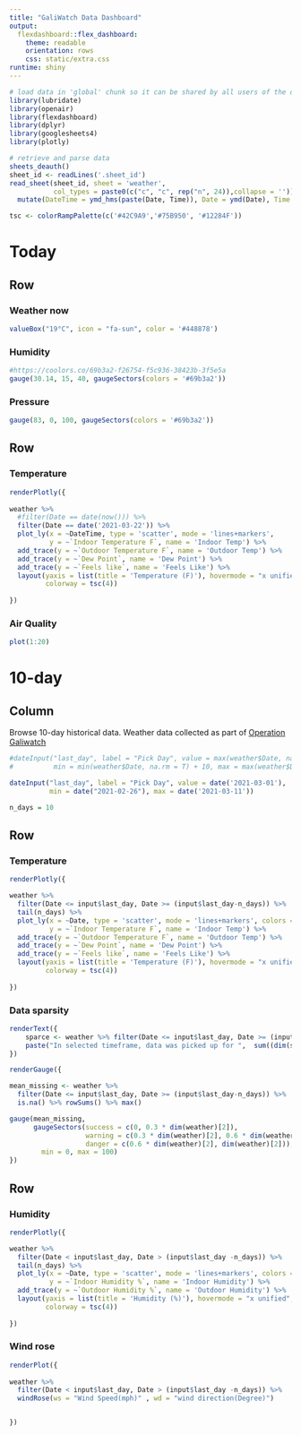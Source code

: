```yaml
---
title: "GaliWatch Data Dashboard"
output: 
  flexdashboard::flex_dashboard:
    theme: readable
    orientation: rows
    css: static/extra.css
runtime: shiny
---
```


```r
# load data in 'global' chunk so it can be shared by all users of the dashboard
library(lubridate)
library(openair)
library(flexdashboard)
library(dplyr)
library(googlesheets4)
library(plotly)

# retrieve and parse data
sheets_deauth()
sheet_id <- readLines('.sheet_id')
read_sheet(sheet_id, sheet = 'weather',
           col_types = paste0(c("c", "c", rep("n", 24)),collapse = '')) %>%
  mutate(DateTime = ymd_hms(paste(Date, Time)), Date = ymd(Date), Time = hms(Time)) -> weather

tsc <- colorRampPalette(c('#42C9A9','#75B950', '#12284F'))

```



Today {data-icon="fa-sun"}
===================================== 

Row {data-height=125}
-------------------------------------

### Weather now

```r
valueBox("19°C", icon = "fa-sun", color = '#448878')
```

### Humidity

```r
#https://coolors.co/69b3a2-f26754-f5c936-38423b-3f5e5a
gauge(30.14, 15, 40, gaugeSectors(colors = '#69b3a2'))
```

### Pressure

```r
gauge(83, 0, 100, gaugeSectors(colors = '#69b3a2'))
```


Row 
-------------------------------------

### Temperature

```r
renderPlotly({
  
weather %>%
  #filter(Date == date(now())) %>%
  filter(Date == date('2021-03-22')) %>%
  plot_ly(x = ~DateTime, type = 'scatter', mode = 'lines+markers',
          y = ~`Indoor Temperature F`, name = 'Indoor Temp') %>%
  add_trace(y = ~`Outdoor Temperature F`, name = 'Outdoor Temp') %>%
  add_trace(y = ~`Dew Point`, name = 'Dew Point') %>%
  add_trace(y = ~`Feels like`, name = 'Feels Like') %>%
  layout(yaxis = list(title = 'Temperature (F)'), hovermode = "x unified",
         colorway = tsc(4)) 
  
})
``` 

### Air Quality

```r
plot(1:20)
```

10-day {data-icon="fa-calendar-alt"}
=====================================

Column {.sidebar}
-----------------------------------------------------------------------

Browse 10-day historical data. Weather data collected as part of [Operation Galiwatch](https://harrig12.github.io/galiwatch/)

```r
#dateInput("last_day", label = "Pick Day", value = max(weather$Date, na.rm = T), 
#          min = min(weather$Date, na.rm = T) + 10, max = max(weather$Date, na.rm = T))

dateInput("last_day", label = "Pick Day", value = date('2021-03-01'), 
          min = date("2021-02-26"), max = date('2021-03-11'))

n_days = 10
```

Row {data-height=400}
-------------------------------------
    
### Temperature

```r
renderPlotly({

weather %>%
  filter(Date <= input$last_day, Date >= (input$last_day-n_days)) %>%
  tail(n_days) %>%
  plot_ly(x = ~Date, type = 'scatter', mode = 'lines+markers', colors = "Set2",
          y = ~`Indoor Temperature F`, name = 'Indoor Temp') %>%
  add_trace(y = ~`Outdoor Temperature F`, name = 'Outdoor Temp') %>%
  add_trace(y = ~`Dew Point`, name = 'Dew Point') %>%
  add_trace(y = ~`Feels like`, name = 'Feels Like') %>%
  layout(yaxis = list(title = 'Temperature (F)'), hovermode = "x unified",
         colorway = tsc(4)) 
  
})
``` 

### Data sparsity

```r

renderText({ 
    sparce <- weather %>% filter(Date <= input$last_day, Date >= (input$last_day-n_days))
    paste("In selected timeframe, data was picked up for ",  sum((dim(sparce)[1] - colSums(is.na(sparce))) != 0)," out of 24 sensors.")
})

renderGauge({

mean_missing <- weather %>%
  filter(Date <= input$last_day, Date >= (input$last_day-n_days)) %>%
  is.na() %>% rowSums() %>% max()

gauge(mean_missing, 
      gaugeSectors(success = c(0, 0.3 * dim(weather)[2]), 
                   warning = c(0.3 * dim(weather)[2], 0.6 * dim(weather)[2]),
                   danger = c(0.6 * dim(weather)[2], dim(weather)[2])),
        min = 0, max = 100)
})
```

Row
-------------------------------------
   
### Humidity
    
```r
renderPlotly({

weather %>%
  filter(Date < input$last_day, Date > (input$last_day -n_days)) %>%
  tail(n_days) %>%
  plot_ly(x = ~Date, type = 'scatter', mode = 'lines+markers', colors = "Set2",
          y = ~`Indoor Humidity %`, name = 'Indoor Humidity') %>%
  add_trace(y = ~`Outdoor Humidity %`, name = 'Outdoor Humidity') %>%
  layout(yaxis = list(title = 'Humidity (%)'), hovermode = "x unified",
         colorway = tsc(4)) 
  
})
```

### Wind rose

```r
renderPlot({
  
weather %>%
  filter(Date < input$last_day, Date > (input$last_day -n_days)) %>%
  windRose(ws = "Wind Speed(mph)" , wd = "wind direction(Degree)")


})



```



